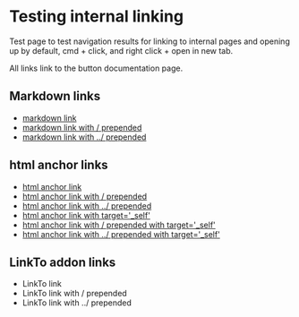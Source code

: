 
<Meta title="Example/Testing internal linking" />

# Testing internal linking

Test page to test navigation results for linking to internal pages and opening up by default, cmd + click, and right click + open in new tab. 

All links link to the button documentation page.

## Markdown links

- [markdown link](?path=/docs/example-button--docs)
- [markdown link with / prepended](/?path=/docs/example-button--docs)
- [markdown link with ../ prepended](../?path=/docs/example-button--docs)

## html anchor links

- <a href="?path=/docs/example-button--docs">html anchor link</a>
- <a href="/?path=/docs/example-button--docs">html anchor link with / prepended</a>
- <a href="../?path=/docs/example-button--docs">html anchor link with ../ prepended</a>
- <a href="?path=/docs/example-button--docs" target='_self'>html anchor link with target='_self'</a>
- <a href="/?path=/docs/example-button--docs" target='_self'>html anchor link with / prepended with target='_self'</a>
- <a href="../?path=/docs/example-button--docs" target='_self'>html anchor link with ../ prepended with target='_self'</a>

## LinkTo addon links

- <LinkTo kind="?path=/docs/example-button--docs">LinkTo link</LinkTo>
- <LinkTo kind="/?path=/docs/example-button--docs">LinkTo link with / prepended</LinkTo>
- <LinkTo kind="../?path=/docs/example-button--docs">LinkTo link with ../ prepended</LinkTo>